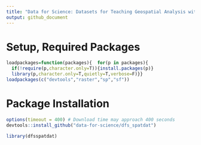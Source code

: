 ```yaml
---
title: "Data for Science: Datasets for Teaching Geospatial Analysis with R"
output: github_document
---
```


# Setup, Required Packages

```r
loadpackages=function(packages){  for(p in packages){
  if(!require(p,character.only=T)){install.packages(p)}
  library(p,character.only=T,quietly=T,verbose=F)}}
loadpackages(c("devtools","raster","sp","sf"))
```

# Package Installation

```r
options(timeout = 400) # Download time may approach 400 seconds
devtools::install_github("data-for-science/dfs_spatdat")
```

```r
library(dfsspatdat)
```

